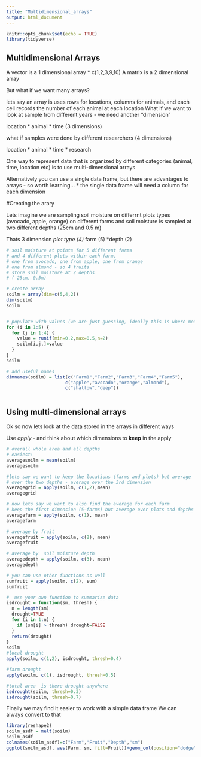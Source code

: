 ```yaml
---
title: "Multidimensional_arrays"
output: html_document
---
```


```r
knitr::opts_chunk$set(echo = TRUE)
library(tidyverse)
```

## Multidimensional Arrays


A vector is a 1 dimensional array
  * c(1,2,3,9,10)
A matrix is a 2 dimensional array

But what if we want  many arrays?

lets say an array is uses rows for locations, columns for animals, and each cell records the number of each
animal at each location
What if we want to look at sample from different years - we need another "dimension"

location * animal * time 
(3 dimensions)

what if samples were done by different researchers (4 dimensions)

location * animal * time * research

One way to represent data that is organized by different categories (animal, time, location etc) is to use
multi-dimensional arrays

Alternatively you can use a single data frame, but there are advantages to arrays - so worth learning...
* the single data frame will need a column for each dimension

#Creating the arary

Lets imagine we are sampling soil moisture on differrnt plots types (avocado, apple, orange) on different farms
and soil moisture is sampled at two different depths (25cm and 0.5 m)

Thats 3 dimension
*plot type (4) 
*farm (5)
*depth (2)




```r
# soil moisture at points for 5 different farms
# and 4 different plots within each farm, 
# one from avocado, one from apple, one from orange
# one from almond - so 4 fruits
# store soil moisture at 2 depths 
# ( 25cm, 0.5m)

# create array
soilm = array(dim=c(5,4,2))
dim(soilm)
soilm


# populate with values (we are just guessing, ideally this is where measuring would occur)
for (i in 1:5) {
  for (j in 1:4) {
    value = runif(min=0.2,max=0.5,n=2)
    soilm[i,j,]=value
  }
}
soilm

# add useful names
dimnames(soilm) = list(c("Farm1","Farm2","Farm3","Farm4","Farm5"), 
                      c("apple","avocado","orange","almond"),
                      c("shallow","deep"))



```

## Using multi-dimensional arrays

Ok so now lets look at the data stored in the arrays in different ways

Use *apply* - and think about which dimensions to **keep** in the apply

```r

# overall whole area and all depths
# easiest!
averagesoilm = mean(soilm)
averagesoilm

#lets say we want to keep the locations (farms and plots) but average 
# over the two depths - average over the 3rd dimension
averagegrid = apply(soilm, c(1,2),mean)
averagegrid

# now lets say we want to also find the average for each farm
# keep the first dimension (5-farms) but average over plots and depths
averagefarm = apply(soilm, c(1), mean)
averagefarm

# average by fruit
averagefruit = apply(soilm, c(2), mean)
averagefruit

# average by  soil moisture depth
averagedepth = apply(soilm, c(3), mean)
averagedepth

# you can use other functions as well
sumfruit = apply(soilm, c(2), sum)
sumfruit

#  use your own function to summarize data 
isdrought = function(sm, thresh) {
  n = length(sm)
  drought=TRUE
  for (i in 1:n) {
    if (sm[i] > thresh) drought=FALSE
  }
  return(drought)
}
soilm
#local drought
apply(soilm, c(1,2), isdrought, thresh=0.4)

#farm drought
apply(soilm, c(1), isdrought, thresh=0.5)

#total area  is there drought anywhere
isdrought(soilm, thresh=0.3)
isdrought(soilm, thresh=0.7)
```


Finally we may find it easier to work with a simple data frame
We can always convert to that

```r

library(reshape2)
soilm_asdf = melt(soilm)
soilm_asdf
colnames(soilm_asdf)=c("Farm","Fruit","Depth","sm")
ggplot(soilm_asdf, aes(Farm, sm, fill=Fruit))+geom_col(position="dodge")+facet_wrap(~Depth)



```

